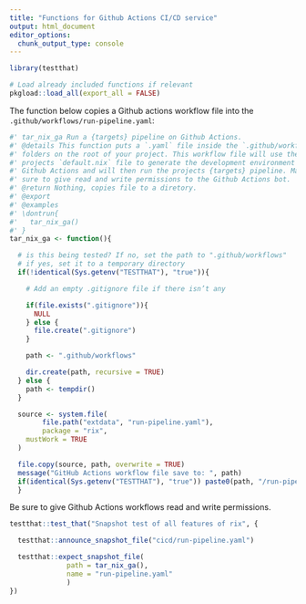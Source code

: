 ```yaml
---
title: "Functions for Github Actions CI/CD service"
output: html_document
editor_options:
  chunk_output_type: console
---
```


```r
library(testthat)
```

<!--
You need to run the 'description' chunk in the '0-dev_history.Rmd' file before continuing your code there.
-->

```r
# Load already included functions if relevant
pkgload::load_all(export_all = FALSE)
```

The function below copies a Github actions workflow file into the
`.github/workflows/run-pipeline.yaml`:

```r
#' tar_nix_ga Run a {targets} pipeline on Github Actions.
#' @details This function puts a `.yaml` file inside the `.github/workflows/`
#' folders on the root of your project. This workflow file will use the
#' projects `default.nix` file to generate the development environment on
#' Github Actions and will then run the projects {targets} pipeline. Make
#' sure to give read and write permissions to the Github Actions bot.
#' @return Nothing, copies file to a diretory.
#' @export
#' @examples
#' \dontrun{
#'   tar_nix_ga()
#' }
tar_nix_ga <- function(){

  # is this being tested? If no, set the path to ".github/workflows"
  # if yes, set it to a temporary directory
  if(!identical(Sys.getenv("TESTTHAT"), "true")){

    # Add an empty .gitignore file if there isn’t any

    if(file.exists(".gitignore")){
      NULL
    } else {
      file.create(".gitignore")
    }

    path <- ".github/workflows"

    dir.create(path, recursive = TRUE)
  } else {
    path <- tempdir()
  }

  source <- system.file(
        file.path("extdata", "run-pipeline.yaml"),
        package = "rix",
    mustWork = TRUE
  )

  file.copy(source, path, overwrite = TRUE)
  message("GitHub Actions workflow file save to: ", path)
  if(identical(Sys.getenv("TESTTHAT"), "true")) paste0(path, "/run-pipeline.yaml")
  }
```

Be sure to give Github Actions workflows read and write permissions.

```r
testthat::test_that("Snapshot test of all features of rix", {

  testthat::announce_snapshot_file("cicd/run-pipeline.yaml")

  testthat::expect_snapshot_file(
              path = tar_nix_ga(),
              name = "run-pipeline.yaml"
              )
})
```

